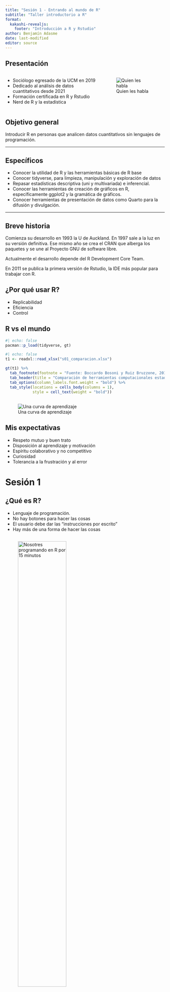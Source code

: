 ```yaml
---
title: "Sesión 1 - Entrando al mundo de R"
subtitle: "Taller introductorio a R"
format: 
  kakashi-revealjs:
    footer: "Introducción a R y Rstudio"
author: Benjamín Adasme
date: last-modified
editor: source
---
```


## Presentación {.smaller}

::: columns
::: {.column width="60%"}
::: nonincremental
-   Sociólogo egresado de la UCM en 2019
-   Dedicado al análisis de datos cuantitativos desde 2021
-   Formación certificada en R y Rstudio
-   Nerd de R y la estadística
:::
:::

::: {.column width="40%"}
![Quien les habla](foto%20Benjamín%20Adasme%202.jpg)
:::
:::

## Objetivo general {.center}

Introducir R en personas que analicen datos cuantitativos sin lenguajes de programación.

------------------------------------------------------------------------

## Específicos {.smaller}

::: incremental
-   Conocer la utilidad de R y las herramientas básicas de R base
-   Conocer tidyverse, para limpieza, manipulación y exploración de datos
-   Repasar estadísticas descriptiva (uni y multivariada) e inferencial.
-   Conocer las herramientas de creación de gráficos en R, específicamente ggplot2 y la gramática de gráficos.
-   Conocer herramientas de presentación de datos como Quarto para la difusión y divulgación.
:::

------------------------------------------------------------------------

## Breve historia {.center}

Comienza su desarrollo en 1993 la U de Auckland. En 1997 sale a la luz en su versión definitiva. Ese mismo año se crea el CRAN que alberga los paquetes y se une al Proyecto GNU de software libre.

Actualmente el desarrollo depende del R Development Core Team.

En 2011 se publica la primera versión de Rstudio, la IDE más popular para trabajar con R.

## ¿Por qué usar R?

::: incremental
-   Replicabilidad
-   Eficiencia
-   Control
:::

## R vs el mundo

```r
#| echo: false
pacman::p_load(tidyverse, gt)
```

```r
#| echo: false
t1 <- readxl::read_xlsx("s01_comparacion.xlsx")

gt(t1) %>% 
  tab_footnote(footnote = "Fuente: Boccardo Bosoni y Ruiz Bruzzone, 2019") %>% 
  tab_header(title = "Comparación de herramientas computacionales estadísticas") %>% 
  tab_options(column_labels.font.weight = "bold") %>% 
  tab_style(locations = cells_body(columns = 1),
            style = cell_text(weight = "bold"))

```

##  {.center}

![Una curva de aprendizaje](1.learning-curve.png)

## Mis expectativas {.smaller}

::: incremental
-   Respeto mutuo y buen trato
-   Disposición al aprendizaje y motivación
-   Espíritu colaborativo y no competitivo
-   Curiosidad
-   Tolerancia a la frustración y al error
:::

# Sesión 1

## ¿Qué es R? {.smaller}



-   Lenguaje de programación.
-   No hay botones para hacer las cosas
-   El usuario debe dar las "instrucciones por escrito"
-   Hay más de una forma de hacer las cosas


## {.center}


:::{.fragment}
![Nosotres programando en R por 15 minutos](b0338755257f34868e8809166b7f1836.jpg){width=60%}
:::

# Vamos a R


# Vamos a Rstudio

## Interfaz de Rstudio

![](rstudio-panes-labeled.jpeg){fig-align="center"}

## Elementos de Rstudio {.smaller}

- Consola: inferior izquierda. R puro y duro, donde aparecen los resultados.
- Editor de código: superior izquierda. Donde escribiremos el código de R y otros lenguajes. 
- Ambiente: superior derecha. Almacén de objetos guardados
- Visor: inferior derecha. Visor de archivos, gráficos, paquetes, ayuda, entre otros. 


## Rstudio es como cocinar {.smaller}

- El código escrito en la sección fuente es nuestra receta
- La consola es la olla donde se cocinan los alimentos, de donde salen resultados.
- Los alimentos preparados se albergan en el ambiente, disponibles para que se usen en otra preparación.
- Algunas preparaciones tienen un emplatado especial, y aparecen como imagenes en nuestra pestaña de gráficos. 
- Los archivos son nuestra despensa, los paquetes nuestros implementos de cocina.

## Rstudio es como comer una naranja

![Ya cómete la maldita naranja](abe.jpeg)

## 

Hasta ahora hemos usado R como

- Calculadora

- Operador lógico

## Operadores lógicos

![¿Había una imagen con peor calidad?](operadores.png)


## Sintaxis básica 



`objeto <- función(arg1, arg2, ...)` 

. . . 



```r

objeto1 = 2 + 2

```

. . .



¿Cual es el valor de `objeto1`?

. . .


```r

objeto1

```
. . . 

Importante que al usar el asignador `<-` ambas partes deben quedar unidas. Usar
` < -` con un espacio entremedio no sirve para asignar.

##

Al asignar nombres a objetos debemos considerar que:

- R es sensible a las mayúsculas y minúsculas.  `f` =/= `F`
- No pueden comenzar con números
- No deben contener espacios. Se debe usar _ como separador 




## Otro ejemplo

```r

division <- 43 / 8

division
```
:::{.callout-warning}
## Importante

El punto sirve para indicar decimal, la coma para enumerar elementos. El uso de coma para indicar un decimal en el código generará errores.
:::

## Otro otro ejemplo

```r
frutas <- c("manzana", "pera", "naranja")
```

En este caso la `,` sirve para enumerar elementos. 


## Un pequeño detalle

En el código 

```r
frutas <- c("manzana", "pera", "naranja")
```

Hay una función que no conocemos...

## {.center}

La función `c()` sirve para combinar elementos en uno solo, creando...

Vectores (que veremos más adelante)

## Clases de objetos en R {.smaller}

- Doble/flotante (*numeric* o *double*): número con decimales (`4.5 , 6.0009`)
- Entero (*integer*): número entero sin decimales (`120, 2L`)
- Cadena (*character*): texto. Se indica usando comillas (`"texto", "lápiz", "23"`)
- Lógico (*logical*): predeterminados. Definen operaciones lógicas (`TRUE`, `FALSE`, `NA`, `NULL`)
- Factor (*factor*): cadenas con un nivel determinado. Útil para variables categóricas. 


## {.center}

La función `class()` nos indica la clase de un objeto
Las funciones `is.[tipo]` son pruebas que definen si un objeto cumple o no con una condición.

```r

x = 8

is.numeric(x)


```
```r
is.character(x)
```



## {.center}

Veamos algunos ejemplos en R

## Factores

```r
#| code-line-numbers: "1|3|5"

genero <- c(1, 3, 2, 3, 1, 2, 2, 3)

genero_fact <- factor(genero, labels = c("Masc", "Fem", "NoBin"))

genero_fact



```
. . .

::: {.callout-note}

## Nota
Al llamar la variable de factor no nos imprime los números, sino que las etiquetas que hemos asignado. Para conocer los niveles asociados podemos usar la función `levels()`
:::


## Pregunta

¿A y B son iguales? ¿Son diferentes? ¿Por qué?

```r

A <- 34

B <- "34"

```


## 

La respuesta, en teoría es **NO**, pero ...

. . .

```r

A == B

```
¿Por qué sucede?

. . .

Al comparar dos vectores de un solo elemento, R modifica automáticamente uno de los dos a la clase del otro. En este caso, al comparar A igual a B, R transforma B en numérico. Por ello, son iguales. 




# Estructuras de datos

## Vector {.smaller}

- Conjunto de elementos del mismo tipo
- Pueden ser "llamados" por un nombre arbitrario
- Ese nombre representa los valores que contiene en cualquier otro lugar
- Se alberga en el ambiente como cualquier objeto
- Se componen principalmente con la función `c()` que puede significar "combinar" o concatenar"

##

Los vectores se pueden seleccionar con los corchetes `[ ]`

. . .

```r
vec1 <- seq(0, 10, by = 2) #secuencia numérica

vec1
```
. . .

```r
vec1[1]
```


. . . 

```r
vec1[2:3]
```
. . .

```r
vec1[vec1 >= 6]

```



## Lista {.smaller}


- Estructura que permite agrupar diversos tipos de datos en un solo objeto.
- Se crean con la función `list()`
- Poco usado pero útil con algunas funciones

. . .

```r
lista1 <- list(nombre = "Juan",
               edad = 35,
               intereses = "estadística", "deportes", "música")


lista1["nombre"]

```



## Matriz {.smaller}

- Arreglo de números con una dimensión definida en filas y columnas
- Útil en matemáticas
- Base para el siguiente tipo de estructura

. . .
```r
matrix(1:6, nrow = 3, ncol = 2)
```

## Data frame {.smaller}

- El tipo de objeto más común en R.
- Datos en formato tabla. Contiene filas y columnas. 
- Las columnas son vectores. Las filas son observaciones
- Las columnas, por tanto, pueden ser de diferente tipo o clase entre ellas, pero del mismo tipo internamente. 

##

```r
df <- data.frame(var1 = 1:4,
                 var2 = c("a", "b", "c", NA),
                 otro_nom = c(TRUE, TRUE, FALSE, TRUE))

rmarkdown::paged_table(df)

```

## {.smaller}

Los data frame también se pueden dividir con los corchetes `[ ]`

Dentro del corchete el primer número representa las filas y el segundo las columnas. 

. . . 

Seleccionamos toda la fila 1. Al dejar vacío después de la coma indicamos que queremos todas las columnas.

```r

df[1,]  
```
. . .

Seleccionamos toda la columna 3. Al dejar vacío el número antes de la coma, indicamos todas las filas.

```r
df[,3]  
```

. . .

Seleccionamos la fila 4 y la columna 2

```r

df[4,2] 

```
##

También podemos seleccionar las variables de un data frame utilizando el signo `$`

```r

df$var1

```



O utilizando un doble corchete

```r

df[["otro_nom"]]

```
:::{.callout-note}
## Nota
Al usar `$` o `[[ ]]` el botón {{< kbd Tab >}} nos mostrará las variables disponibles.
:::

## Tibble

- Evolución del data frame, pero en el tidyverse (contenido de la próxima sesión)

## {.center}

Apliquemos lo aprendido

# Funciones básicas

## Funciones base vs funciones de paquetes

R como lenguaje se compone de diferentes paquetes. El principal es el paquete "base" que contiene la mayoría de las funciones elementales de R

Más adelante aprenderemos a cargar nuevos paquetes y sumar nuevas funciones.

## Funciones para manejar vectores



```r
y <- c(23, 42, -23, 0, 50, -4, 0)

sort(y) #ordena vectores
```
```r
rev(y) #Invierte el orden del vector
```


## 

```r

z = c("mesa", "silla", "mesa", "plato", "plato")

table(z) #Frecuencias de elementos

```

```r
unique(z) #Valores únicos del vector
```


```r
length(z) #Cantidad de elementos del vector
```



## Funciones matemáticas básicas



```r
sum(y) #Suma de los elementos

```
```r

#Mínimo y máximo del vector
min(y)
max(y)
```


##



```r

round(4.7863834345, 3)

```


```r

sqrt(64)

```

```r
log(100, base = 10)
```



## Funciones estadísticas básicas



Promedio o media:

```r

mean(y)

```

Mediana

```r

median(y)

```

##


Varianza

```r
var(y)
```
Desviación típica o estándar

```r

sd(y)

```

##

Cuantiles de una distribución numerica

```r
quantile(y)
```

Correlación (Pearson)

```r
t <- c(6, 7, 1, 3, 9, 1, 1)

cor(t, y)

```
Correlación de Spearman

```r

cor(t,y, 
    method = "spearman")

```
##

Generar una distribución normal aleatoria

```r
set.seed(123)

rnorm(30)

```
##

```r
hist(rnorm(30))
```


## Funciones de data frame

Permiten conocer las dimensiones de un data frame

```r
nrow(df)
```

```r
ncol(df)
```



```r
dim(df)
```
##

`cbind()` une vectores a un data frame

```r
vec2 <- c(0, 0, 1, 1)

cbind(df, vec2)

```

##

`rbind()` une una fila de un data frame a otro. Para ello ambos objetos deben tener los mismos nombres de variables y del mismo tipo o clase


```r

df_2 <- data.frame(var1 = 5,
                   var2 = "e",
                   otro_nom = FALSE)


rbind(df, df_2)

```

##

La función `head()` nos permite ver las primeras 6 filas de un data frame. Útil para explorar 

```r

head(mtcars[,1:10])

```

La función `View()` nos permite ver un data frame en otra pestaña de Rstudio



# Desafío sesión 1


## Primer desafío del curso {.smaller}

:::nonincremental
1. Crear 5 vectores, uno correspondiente cada clase de objetos que revisamos, y guardarlos por separado. Deben tener una longitud mínima de 6 elementos. El nombre de cada objeto debe indicar su clase (ej. vector_numero, obj_log, vcadena, etc. )

2. Usar la función `class()` para comprobar la clase de los 5 vectores.

3. Crear un data frame con los 5 vectores. Calcular las dimensiones del data frame y usar tres funciones estadísticas en alguna de sus variables numéricas. 
:::

# Resumen del día

## ¿Qué aprendimos?


## Cierre 1: configurando Rstudio

![](r+rstudio.jpeg)


## Cierre 2: material complementario

{{< video https://youtu.be/QJCt9GNCD1M?si=_Xr88xzFT68SNDKe width="80%" height="80%" >}}


##

![Cheatsheet de R base](cheatsheet1.png)
